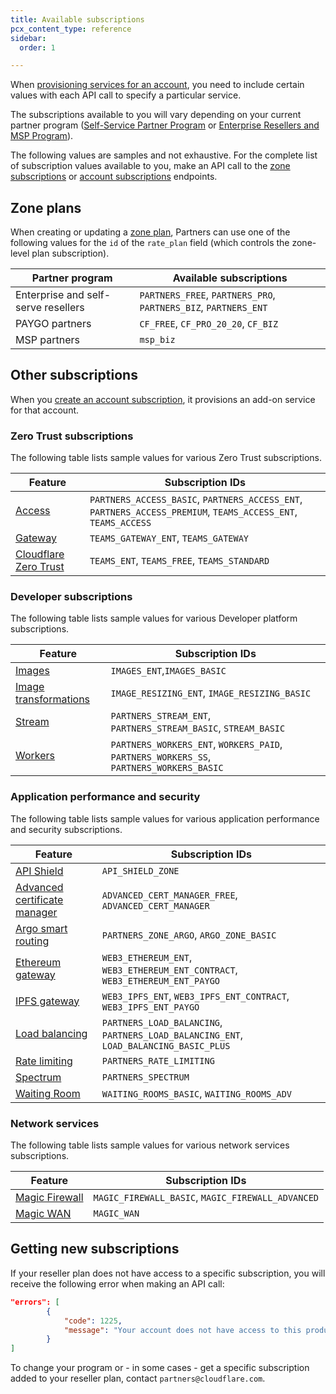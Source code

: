 ```yaml
---
title: Available subscriptions
pcx_content_type: reference
sidebar:
  order: 1

---
```


When [provisioning services for an account](/tenant/how-to/manage-subscriptions/), you need to include certain values with each API call to specify a particular service.

The subscriptions available to you will vary depending on your current partner program ([Self-Service Partner Program](https://www.cloudflare.com/cloudflare-partners-self-serve-program-closed-beta/) or [Enterprise Resellers and MSP Program](https://portal.cloudflarepartners.com)).

The following values are samples and not exhaustive. For the complete list of subscription values available to you, make an API call to the [zone subscriptions](/api/operations/zone-rate-plan-list-available-rate-plans) or [account subscriptions](/api/operations/account-subscriptions-list-subscriptions) endpoints.

## Zone plans

When creating or updating a [zone plan](/api/operations/zone-subscription-zone-subscription-details), Partners can use one of the following values for the `id` of the `rate_plan` field (which controls the zone-level plan subscription).

| Partner program                     | Available subscriptions                                         |
| ----------------------------------- | --------------------------------------------------------------- |
| Enterprise and self-serve resellers | `PARTNERS_FREE`, `PARTNERS_PRO`, `PARTNERS_BIZ`, `PARTNERS_ENT` |
| PAYGO partners                      | `CF_FREE`, `CF_PRO_20_20`, `CF_BIZ`                             |
| MSP partners                        | `msp_biz`                                                       |

## Other subscriptions

When you [create an account subscription](/tenant/how-to/manage-subscriptions/#account-subscriptions), it provisions an add-on service for that account.

### Zero Trust subscriptions

The following table lists sample values for various Zero Trust subscriptions.

| Feature                                   | Subscription IDs                                                                                              |
| ----------------------------------------- | ------------------------------------------------------------------------------------------------------------- |
| [Access](/cloudflare-one/identity/)       | `PARTNERS_ACCESS_BASIC`, `PARTNERS_ACCESS_ENT`, `PARTNERS_ACCESS_PREMIUM`, `TEAMS_ACCESS_ENT`, `TEAMS_ACCESS` |
| [Gateway](/cloudflare-one/connections/)   | `TEAMS_GATEWAY_ENT`, `TEAMS_GATEWAY`                                                                          |
| [Cloudflare Zero Trust](/cloudflare-one/) | `TEAMS_ENT`, `TEAMS_FREE`, `TEAMS_STANDARD`                                                                   |

### Developer subscriptions

The following table lists sample values for various Developer platform subscriptions.

| Feature                                            | Subscription IDs                                                                        |
| -------------------------------------------------- | --------------------------------------------------------------------------------------- |
| [Images](/images/)                                 | `IMAGES_ENT`,`IMAGES_BASIC`                                                             |
| [Image transformations](/images/transform-images/) | `IMAGE_RESIZING_ENT`, `IMAGE_RESIZING_BASIC`                                            |
| [Stream](/stream/)                                 | `PARTNERS_STREAM_ENT`, `PARTNERS_STREAM_BASIC`, `STREAM_BASIC`                          |
| [Workers](/workers)                                | `PARTNERS_WORKERS_ENT`, `WORKERS_PAID`, `PARTNERS_WORKERS_SS`, `PARTNERS_WORKERS_BASIC` |

### Application performance and security

The following table lists sample values for various application performance and security subscriptions.

| Feature                                                                              | Subscription IDs                                                                      |
| ------------------------------------------------------------------------------------ | ------------------------------------------------------------------------------------- |
| [API Shield](/api-shield/)                                                           | `API_SHIELD_ZONE`                                                                     |
| [Advanced certificate manager](/ssl/edge-certificates/advanced-certificate-manager/) | `ADVANCED_CERT_MANAGER_FREE`, `ADVANCED_CERT_MANAGER`                                 |
| [Argo smart routing](/argo-smart-routing/)                                           | `PARTNERS_ZONE_ARGO`, `ARGO_ZONE_BASIC`                                               |
| [Ethereum gateway](/web3/ethereum-gateway/)                                          | `WEB3_ETHEREUM_ENT`, `WEB3_ETHEREUM_ENT_CONTRACT`, `WEB3_ETHEREUM_ENT_PAYGO`          |
| [IPFS gateway](/web3/ipfs-gateway/)                                                  | `WEB3_IPFS_ENT`, `WEB3_IPFS_ENT_CONTRACT`, `WEB3_IPFS_ENT_PAYGO`                      |
| [Load balancing](/load-balancing/)                                                   | `PARTNERS_LOAD_BALANCING`, `PARTNERS_LOAD_BALANCING_ENT`, `LOAD_BALANCING_BASIC_PLUS` |
| [Rate limiting](/waf/rate-limiting-rules/)                                           | `PARTNERS_RATE_LIMITING`                                                              |
| [Spectrum](/spectrum/)                                                               | `PARTNERS_SPECTRUM`                                                                   |
| [Waiting Room](/waiting-room/)                                                       | `WAITING_ROOMS_BASIC`, `WAITING_ROOMS_ADV`                                            |

### Network services

The following table lists sample values for various network services subscriptions.

| Feature                            | Subscription IDs                                  |
| ---------------------------------- | ------------------------------------------------- |
| [Magic Firewall](/magic-firewall/) | `MAGIC_FIREWALL_BASIC`, `MAGIC_FIREWALL_ADVANCED` |
| [Magic WAN](/magic-wan/)           | `MAGIC_WAN`                                       |

## Getting new subscriptions

If your reseller plan does not have access to a specific subscription, you will receive the following error when making an API call:

```json
"errors": [
        {
            "code": 1225,
            "message": "Your account does not have access to this product. Contact billing@cloudflare.com for assistance."
        }
]
```

To change your program or - in some cases - get a specific subscription added to your reseller plan, contact `partners@cloudflare.com`.
